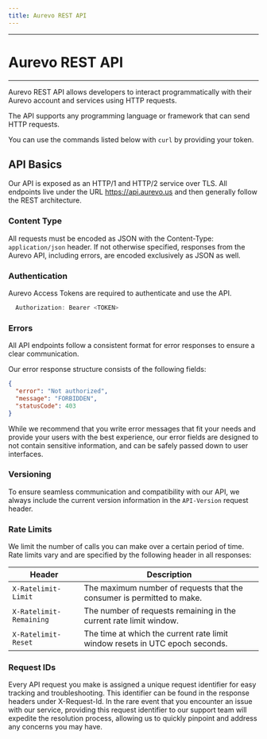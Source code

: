 ```yaml
---
title: Aurevo REST API
---
```


---

# Aurevo REST API

---

Aurevo REST API allows developers to interact programmatically with their Aurevo
account and services using HTTP requests.

The API supports any programming language or framework that can send HTTP
requests.

You can use the commands listed below with `curl` by providing your token.

## API Basics

Our API is exposed as an HTTP/1 and HTTP/2 service over TLS. All endpoints live
under the URL https://api.aurevo.us and then generally follow the REST
architecture.

### Content Type

All requests must be encoded as JSON with the Content-Type: `application/json`
header. If not otherwise specified, responses from the Aurevo API, including
errors, are encoded exclusively as JSON as well.

### Authentication

Aurevo Access Tokens are required to authenticate and use the API.

```js filename="index.js" copy
  Authorization: Bearer <TOKEN>
```

### Errors

All API endpoints follow a consistent format for error responses to ensure a
clear communication.

Our error response structure consists of the following fields:

```json filename="error.json" copy
{
  "error": "Not authorized",
  "message": "FORBIDDEN",
  "statusCode": 403
}
```

While we recommend that you write error messages that fit your needs and provide
your users with the best experience, our error fields are designed to not
contain sensitive information, and can be safely passed down to user interfaces.

### Versioning

To ensure seamless communication and compatibility with our API, we always
include the current version information in the `API-Version` request header.

### Rate Limits

We limit the number of calls you can make over a certain period of time. Rate
limits vary and are specified by the following header in all responses:

| Header                  | Description                                                                  |
| ----------------------- | ---------------------------------------------------------------------------- |
| `X-Ratelimit-Limit`     | The maximum number of requests that the consumer is permitted to make.       |
| `X-Ratelimit-Remaining` | The number of requests remaining in the current rate limit window.           |
| `X-Ratelimit-Reset`     | The time at which the current rate limit window resets in UTC epoch seconds. |

### Request IDs

Every API request you make is assigned a unique request identifier for easy
tracking and troubleshooting. This identifier can be found in the response
headers under X-Request-Id. In the rare event that you encounter an issue with
our service, providing this request identifier to our support team will expedite
the resolution process, allowing us to quickly pinpoint and address any concerns
you may have.
